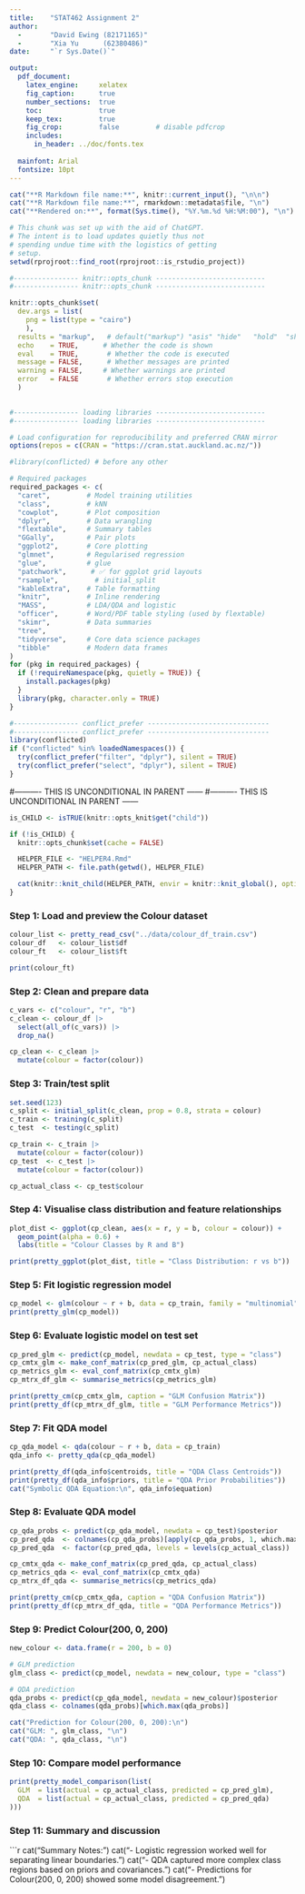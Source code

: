 ```yaml
---
title:    "STAT462 Assignment 2"
author: 
  -       "David Ewing (82171165)"
  -       "Xia Yu      (62380486)"
date:     "`r Sys.Date()`"

output:   
  pdf_document:
    latex_engine:     xelatex
    fig_caption:      true
    number_sections:  true
    toc:              true
    keep_tex:         true
    fig_crop:         false         # disable pdfcrop 
    includes:
      in_header: ../doc/fonts.tex
    
  mainfont: Arial
  fontsize: 10pt
---
```


```r

cat("**R Markdown file name:**", knitr::current_input(), "\n\n")
cat("**R Markdown file name:**", rmarkdown::metadata$file, "\n")
cat("**Rendered on:**", format(Sys.time(), "%Y.%m.%d %H:%M:00"), "\n")
```

```r
# This chunk was set up with the aid of ChatGPT.
# The intent is to load updates quietly thus not
# spending undue time with the logistics of getting 
# setup. 
setwd(rprojroot::find_root(rprojroot::is_rstudio_project))

#---------------- knitr::opts_chunk ---------------------------
#---------------- knitr::opts_chunk ---------------------------

knitr::opts_chunk$set(
  dev.args = list(
    png = list(type = "cairo")
    ),
  results = "markup",   # default("markup") "asis" "hide"	"hold"	"show"
  echo    = TRUE,      # Whether the code is shown
  eval    = TRUE,       # Whether the code is executed
  message = FALSE,      # Whether messages are printed
  warning = FALSE,     # Whether warnings are printed
  error   = FALSE       # Whether errors stop execution
  )
 

#---------------- loading libraries ---------------------------
#---------------- loading libraries ---------------------------

# Load configuration for reproducibility and preferred CRAN mirror
options(repos = c(CRAN = "https://cran.stat.auckland.ac.nz/"))

#library(conflicted) # before any other

# Required packages
required_packages <- c(
  "caret",         # Model training utilities
  "class",         # kNN 
  "cowplot",       # Plot composition
  "dplyr",         # Data wrangling
  "flextable",     # Summary tables
  "GGally",        # Pair plots
  "ggplot2",       # Core plotting
  "glmnet",        # Regularised regression
  "glue",          # glue
  "patchwork",      # ✅ for ggplot grid layouts
  "rsample",         # initial_split
  "kableExtra",    # Table formatting
  "knitr",         # Inline rendering
  "MASS",          # LDA/QDA and logistic
  "officer",       # Word/PDF table styling (used by flextable)
  "skimr",         # Data summaries
  "tree",
  "tidyverse",     # Core data science packages
  "tibble"         # Modern data frames
)
for (pkg in required_packages) {
  if (!requireNamespace(pkg, quietly = TRUE)) {
    install.packages(pkg)
  }
  library(pkg, character.only = TRUE)
}

#---------------- conflict_prefer ------------------------------
#---------------- conflict_prefer ------------------------------
library(conflicted)
if ("conflicted" %in% loadedNamespaces()) {
  try(conflict_prefer("filter", "dplyr"), silent = TRUE)
  try(conflict_prefer("select", "dplyr"), silent = TRUE)
}
```

#---------- THIS IS UNCONDITIONAL IN PARENT ------
#---------- THIS IS UNCONDITIONAL IN PARENT ------

```r


is_CHILD <- isTRUE(knitr::opts_knit$get("child"))

if (!is_CHILD) {
  knitr::opts_chunk$set(cache = FALSE)

  HELPER_FILE <- "HELPER4.Rmd"
  HELPER_PATH <- file.path(getwd(), HELPER_FILE)

  cat(knitr::knit_child(HELPER_PATH, envir = knitr::knit_global(), options = list(label = NULL)))
}


```

### Step 1: Load and preview the Colour dataset
```r
colour_list <- pretty_read_csv("../data/colour_df_train.csv")
colour_df   <- colour_list$df
colour_ft   <- colour_list$ft

print(colour_ft)
```


### Step 2: Clean and prepare data
```r
c_vars <- c("colour", "r", "b")
c_clean <- colour_df |>
  select(all_of(c_vars)) |>
  drop_na()

cp_clean <- c_clean |>
  mutate(colour = factor(colour))
```


### Step 3: Train/test split
```r
set.seed(123)
c_split <- initial_split(c_clean, prop = 0.8, strata = colour)
c_train <- training(c_split)
c_test  <- testing(c_split)

cp_train <- c_train |>
  mutate(colour = factor(colour))
cp_test  <- c_test |>
  mutate(colour = factor(colour))

cp_actual_class <- cp_test$colour
```


### Step 4: Visualise class distribution and feature relationships
```r
plot_dist <- ggplot(cp_clean, aes(x = r, y = b, colour = colour)) +
  geom_point(alpha = 0.6) +
  labs(title = "Colour Classes by R and B")

print(pretty_ggplot(plot_dist, title = "Class Distribution: r vs b"))
```


### Step 5: Fit logistic regression model
```r
cp_model <- glm(colour ~ r + b, data = cp_train, family = "multinomial")
print(pretty_glm(cp_model))
```


### Step 6: Evaluate logistic model on test set
```r
cp_pred_glm <- predict(cp_model, newdata = cp_test, type = "class")
cp_cmtx_glm <- make_conf_matrix(cp_pred_glm, cp_actual_class)
cp_metrics_glm <- eval_conf_matrix(cp_cmtx_glm)
cp_mtrx_df_glm <- summarise_metrics(cp_metrics_glm)

print(pretty_cm(cp_cmtx_glm, caption = "GLM Confusion Matrix"))
print(pretty_df(cp_mtrx_df_glm, title = "GLM Performance Metrics"))
```


### Step 7: Fit QDA model
```r
cp_qda_model <- qda(colour ~ r + b, data = cp_train)
qda_info <- pretty_qda(cp_qda_model)

print(pretty_df(qda_info$centroids, title = "QDA Class Centroids"))
print(pretty_df(qda_info$priors, title = "QDA Prior Probabilities"))
cat("Symbolic QDA Equation:\n", qda_info$equation)
```


### Step 8: Evaluate QDA model
```r
cp_qda_probs <- predict(cp_qda_model, newdata = cp_test)$posterior
cp_pred_qda  <- colnames(cp_qda_probs)[apply(cp_qda_probs, 1, which.max)]
cp_pred_qda  <- factor(cp_pred_qda, levels = levels(cp_actual_class))

cp_cmtx_qda <- make_conf_matrix(cp_pred_qda, cp_actual_class)
cp_metrics_qda <- eval_conf_matrix(cp_cmtx_qda)
cp_mtrx_df_qda <- summarise_metrics(cp_metrics_qda)

print(pretty_cm(cp_cmtx_qda, caption = "QDA Confusion Matrix"))
print(pretty_df(cp_mtrx_df_qda, title = "QDA Performance Metrics"))
```


### Step 9: Predict Colour(200, 0, 200)
```r
new_colour <- data.frame(r = 200, b = 0)

# GLM prediction
glm_class <- predict(cp_model, newdata = new_colour, type = "class")

# QDA prediction
qda_probs <- predict(cp_qda_model, newdata = new_colour)$posterior
qda_class <- colnames(qda_probs)[which.max(qda_probs)]

cat("Prediction for Colour(200, 0, 200):\n")
cat("GLM: ", glm_class, "\n")
cat("QDA: ", qda_class, "\n")
```


### Step 10: Compare model performance
```r
print(pretty_model_comparison(list(
  GLM  = list(actual = cp_actual_class, predicted = cp_pred_glm),
  QDA  = list(actual = cp_actual_class, predicted = cp_pred_qda)
)))
```


### Step 11: Summary and discussion
```r
cat("\nModel Summary Notes:\n")
cat("- Logistic regression worked well for separating linear boundaries.\n")
cat("- QDA captured more complex class regions based on priors and covariances.\n")
cat("- Predictions for Colour(200, 0, 200) showed some model disagreement.\n")
